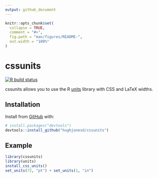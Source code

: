 ```yaml
---
output: github_document
---
```


<!-- README.md is generated from README.Rmd. Please edit that file -->

```r
knitr::opts_chunk$set(
  collapse = TRUE,
  comment = "#>",
  fig.path = "man/figures/README-",
  out.width = "100%"
)
```

# cssunits

<!-- badges: start -->
[![R build status](https://github.com/hughjonesd/cssunits/workflows/R-CMD-check/badge.svg)](https://github.com/hughjonesd/cssunits/actions)
<!-- badges: end -->

cssunits allows you to use the R [units](https://cran.r-project.org/package=units)
library with CSS and LaTeX widths.

## Installation


Install from [GitHub](https://github.com/) with:

``` r
# install.packages("devtools")
devtools::install_github("hughjonesd/cssunits")
```

## Example


```r
library(cssunits)
library(units)
install_css_units()
set_units(72, "pt") + set_units(1, "in")
```
